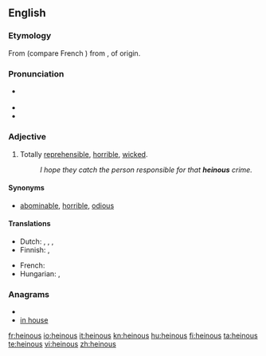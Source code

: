 ==English==

===Etymology===
From {{etyl|fro|en}} {{term|haineus||lang=fro}} (compare French {{term|haineux|lang=fr}}) from {{term|hair||to hate|lang=fro}}, of {{etyl|gem}} origin.

===Pronunciation===
* {{a|UK}} {{IPA|/ˈheɪnəs/|/ˈhiːnəs/}}
*: {{audio|en-uk-heinous.ogg|Audio (UK)}}
*: {{a|US}} {{IPA|/ˈheɪnəs/}}
* {{audio|en-us-heinous.ogg|Audio (US)}}
* {{rhymes|eɪnəs}}

===Adjective===
{{en-adj|more}}

# Totally [[reprehensible]], [[horrible]], [[wicked]].
#: ''I hope they catch the person responsible for that '''heinous''' crime.''

====Synonyms====
* {{sense|totally reprehensible}} [[abominable]], [[horrible]], [[odious]]

====Translations====
{{trans-top|totally reprehensible, horrible}}
* Dutch: {{t+|nl|afschuwelijk}}, {{t+|nl|afgrijselijk}}, {{t-|nl|afschrikwekkend}}, {{t+|nl|verschrikkelijk}}
* Finnish: {{t-|fi|katala}}, {{t+|fi|kauhea}}
{{trans-mid}}
* French: {{t+|fr|atroce}}
* Hungarian: {{t|hu|förtelmes}},  {{t+|hu|szörnyű}}
{{trans-bottom}}

===Anagrams===
* {{alphagram|ehinosu}}
* [[in house#English|in house]]

[[fr:heinous]]
[[io:heinous]]
[[it:heinous]]
[[kn:heinous]]
[[hu:heinous]]
[[fi:heinous]]
[[ta:heinous]]
[[te:heinous]]
[[vi:heinous]]
[[zh:heinous]]